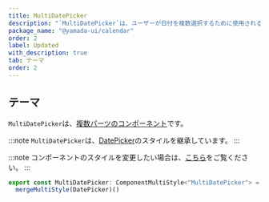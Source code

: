 ```yaml
---
title: MultiDatePicker
description: "`MultiDatePicker`は、ユーザーが日付を複数選択するために使用されるコンポーネントです。"
package_name: "@yamada-ui/calendar"
order: 2
label: Updated
with_description: true
tab: テーマ
order: 2
---
```


## テーマ

`MultiDatePicker`は、[複数パーツのコンポーネント](/styled-system/theming/component-styles#複数パーツのコンポーネント)です。

:::note
`MultiDatePicker`は、[DatePicker](/components/forms/date-picker)のスタイルを継承しています。
:::

:::note
コンポーネントのスタイルを変更したい場合は、[こちら](/styled-system/theming/customize-theme#コンポーネントのスタイルを変更する)をご覧ください。
:::

```ts
export const MultiDatePicker: ComponentMultiStyle<"MultiDatePicker"> =
  mergeMultiStyle(DatePicker)()
```

